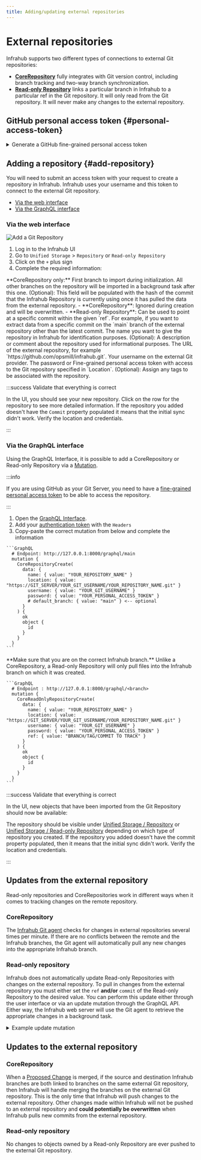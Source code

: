 ```yaml
---
title: Adding/updating external repositories
---
```


# External repositories

Infrahub supports two different types of connections to external Git repositories:

- [**CoreRepository**](/topics/repository#core-repository) fully integrates with Git version control, including branch tracking and two-way branch synchronization.
- [**Read-only Repository**](/topics/repository#read-only-repository) links a particular branch in Infrahub to a particular ref in the Git repository. It will only read from the Git repository. It will never make any changes to the external repository.

## GitHub personal access token {#personal-access-token}

<details>
  <summary>Generate a GitHub fine-grained personal access token</summary>

  1. Go to settings > Developer Settings > Personal access tokens [New GitHub token](https://github.com/settings/personal-access-tokens/new)
  2. Select Fine-grained tokens
  3. Limit the scope of the token in **Repository Access** > **Only Select Repositories**
  4. Grant the token permission:

    - a. If you want to create a CoreRepository using this token, then you will need to give it `Read/Write` access for the **Content** of the repository.
    - b. If you want to create a Read-only Repository using this token, then you will only need to give it `Read` access for the **Content** of the repository.

  ![Fine-Grained Token](../media/github_fined_grain_access_token_setup.png)
</details>

## Adding a repository {#add-repository}

You will need to submit an access token with your request to create a repository in Infrahub. Infrahub uses your username and this token to connect to the external Git repository.

- [Via the web interface](#via-the-web-interface)
- [Via the GraphQL interface](#via-the-graphql-interface)

### Via the web interface

![Add a Git Repository ](../media/create_repository.png)

1. Log in to the Infrahub UI
2. Go to `Unified Storage` > `Repository` or `Read-only Repository`
3. Click on the `+` plus sign
4. Complete the required information:

<Tabs>
  <TabItem value="Default branch">
    **CoreRepository only:** First branch to import during initialization. All other branches on the repository will be imported in a background task after this one.
  </TabItem>
  <TabItem value="Commit">
    (Optional): This field will be populated with the hash of the commit that the Infrahub Repository is currently using once it has pulled the data from the external repository.
    - **CoreRepository**: Ignored during creation and will be overwritten.
    - **Read-only Repository**: Can be used to point at a specific commit within the given `ref`. For example, if you want to extract data from a specific commit on the `main` branch of the external repository other than the latest commit.
  </TabItem>
  <TabItem value="Name" default>
    The name you want to give the repository in Infrahub for identification purposes.
  </TabItem>
  <TabItem value="Description">
    (Optional): A description or comment about the repository used for informational purposes.
  </TabItem>
  <TabItem value="Location">
    The URL of the external repository, for example `https://github.com/opsmill/infrahub.git`.
  </TabItem>
  <TabItem value="Username">
    Your username on the external Git provider.
  </TabItem>
  <TabItem value="Password">
    The password or Fine-grained personal access token with access to the Git repository specified in `Location`.
  </TabItem>
  <TabItem value="Tags">
    (Optional): Assign any tags to be associated with the repository.
  </TabItem>
</Tabs>

:::success Validate that everything is correct

In the UI, you should see your new repository. Click on the row for the repository to see more detailed information. If the repository you added doesn't have the `Commit` property populated it means that the initial sync didn't work. Verify the location and credentials.

:::

### Via the GraphQL interface

Using the GraphQL Interface, it is possible to add a CoreRepository or Read-only Repository via a [Mutation](/topics/graphql).

:::info

If you are using GitHub as your Git Server, you need to have a [fine-grained personal access token](#personal-access-token) to be able to access the repository.

:::

1. Open the [GraphQL Interface](http://localhost:8000/graphql).
2. Add your [authentication token](/topics/auth) with the `Headers`
3. Copy-paste the correct mutation from below and complete the information

<Tabs>
  <TabItem value="CoreRepository" default>

    ```GraphQL
      # Endpoint: http://127.0.0.1:8000/graphql/main
      mutation {
        CoreRepositoryCreate(
          data: {
            name: { value: "YOUR_REPOSITORY_NAME" }
            location: { value: "https://GIT_SERVER/YOUR_GIT_USERNAME/YOUR_REPOSITORY_NAME.git" }
            username: { value: "YOUR_GIT_USERNAME" }
            password: { value: "YOUR_PERSONAL_ACCESS_TOKEN" }
            # default_branch: { value: "main" } <-- optional
          }
        ) {
          ok
          object {
            id
          }
        }
      }
    ```
  </TabItem>
  <TabItem value="Read-only Repository">
    **Make sure that you are on the correct Infrahub branch.** Unlike a CoreRepository, a Read-only Repository will only pull files into the Infrahub branch on which it was created.

    ```GraphQL
      # Endpoint : http://127.0.0.1:8000/graphql/<branch>
      mutation {
        CoreReadOnlyRepositoryCreate(
          data: {
            name: { value: "YOUR_REPOSITORY_NAME" }
            location: { value: "https://GIT_SERVER/YOUR_GIT_USERNAME/YOUR_REPOSITORY_NAME.git" }
            username: { value: "YOUR_GIT_USERNAME" }
            password: { value: "YOUR_PERSONAL_ACCESS_TOKEN" }
            ref: { value: "BRANCH/TAG/COMMIT TO TRACK" }
          }
        ) {
          ok
          object {
            id
          }
        }
      }
    ```
  </TabItem>
</Tabs>

:::success Validate that everything is correct

In the UI, new objects that have been imported from the Git Repository should now be available:

The repository should be visible under [Unified Storage / Repository](http://localhost:8000/objects/CoreRepository/) or [Unified Storage / Read-only Repository](http://localhost:8000/objects/CoreReadOnlyRepository/) depending on which type of repository you created. If the repository you added doesn't have the commit property populated, then it means that the initial sync didn't work. Verify the location and credentials.

:::

## Updates from the external repository

Read-only repositories and CoreRepositories work in different ways when it comes to tracking changes on the remote repository.

### CoreRepository

The [Infrahub Git agent](/reference/git-agent) checks for changes in external repositories several times per minute. If there are no conflicts between the remote and the Infrahub branches, the Git agent will automatically pull any new changes into the appropriate Infrahub branch.

### Read-only repository

Infrahub does not automatically update Read-only Repositories with changes on the external repository. To pull in changes from the external repository you must either set the `ref` **and/or** `commit` of the Read-only Repository to the desired value. You can perform this update either through the user interface or via an update mutation through the GraphQL API. Either way, the Infrahub web server will use the Git agent to retrieve the appropriate changes in a background task.

<details>
  <summary>Example update mutation</summary>

    ```GraphQL
      # Endpoint : http://127.0.0.1:8000/graphql/main
      mutation {
        CoreReadOnlyRepositoryUpdate(
          data: {
            id: "ID_OF_THE_REPOSITORY"
            ref: { value: "BRANCH/TAG/COMMIT TO TRACK" }
            commit: { value: "NEW COMMIT ON THE REF TO PULL" }
          }
        ) {
          ok
          object {
            id
          }
        }
      }
    ```
</details>

## Updates to the external repository

### CoreRepository

When a [Proposed Change](/topics/proposed-change) is merged, if the source and destination Infrahub branches are both linked to branches on the same external Git repository, then Infrahub will handle merging the branches on the external Git repository. This is the only time that Infrahub will push changes to the external repository. Other changes made within Infrahub will not be pushed to an external repository and **could potentially be overwritten** when Infrahub pulls new commits from the external repository.

### Read-only repository

No changes to objects owned by a Read-only Repository are ever pushed to the external Git repository.
